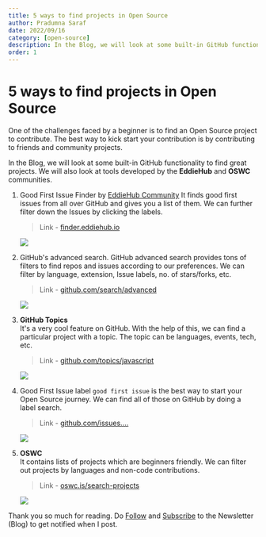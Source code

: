 ```yaml
---
title: 5 ways to find projects in Open Source
author: Pradumna Saraf
date: 2022/09/16
category: [open-source]
description: In the Blog, we will look at some built-in GitHub functionality to find great projects.
order: 1
---
```


# 5 ways to find projects in Open Source

One of the challenges faced by a beginner is to find an Open Source project to contribute. The best way to kick start your contribution is by contributing to friends and community projects.

In the Blog, we will look at some built-in GitHub functionality to find great projects. We will also look at tools developed by the **EddieHub** and **OSWC** communities.

1. Good First Issue Finder by [EddieHub Community](https://github.com/EddieHubCommunity)
   It finds good first issues from all over GitHub and gives you a list of them. We can further filter down the Issues by clicking the labels.

   > Link - [finder.eddiehub.io](http://finder.eddiehub.io/)

   <img src="https://cdn.hashnode.com/res/hashnode/image/upload/v1675673854400/54b3d580-6954-495b-b43b-970acd52cb49.png?auto=compress,format&format=webp" />

2. GitHub's advanced search. GitHub advanced search provides tons of filters to find repos and issues according to our preferences. We can filter by language, extension, Issue labels, no. of stars/forks, etc.

   > Link - [github.com/search/advanced](https://github.com/search/advanced)

   <img src="https://cdn.hashnode.com/res/hashnode/image/upload/v1663180798012/uK39K0P_o.png?auto=compress,format&format=webp" />

3. **GitHub Topics** <br />
   It's a very cool feature on GitHub. With the help of this, we can find a particular project with a topic. The topic can be languages, events, tech, etc.

   > Link - [github.com/topics/javascript](http://github.com/topics/JavaScript)

   <img src="https://cdn.hashnode.com/res/hashnode/image/upload/v1671169894510/4oMjgSznB.png?auto=compress,format&format=webp" />

4. Good First Issue label `good first issue` is the best way to start your Open Source journey. We can find all of those on GitHub by doing a label search.

   > Link - [github.com/issues....](https://github.com/issues?q=is%3Aopen+is%3Aissue+label%3A%22good+first+issue%22)

   <img src="https://cdn.hashnode.com/res/hashnode/image/upload/v1663181805171/B6fmpsmQ9.png?auto=compress,format&format=webp" />

5. **OSWC** <br />
   It contains lists of projects which are beginners friendly. We can filter out projects by languages and non-code contributions.

   > Link - [oswc.is/search-projects](https://www.oswc.is/search-projects)

   <img src="https://cdn.hashnode.com/res/hashnode/image/upload/v1663264110827/96Gj3jAFF.png?auto=compress,format&format=webp" />

Thank you so much for reading. Do [Follow](https://hashnode.com/@Pradumnasaraf) and [Subscribe](https://blog.pradumnasaraf.dev/newsletter) to the Newsletter (Blog) to get notified when I post.

<Author
  name="Pradumna Saraf"
  headline="DevOps Engineer and Node.js Developer | Open Source Advocate"
  image="https://cdn.hashnode.com/res/hashnode/image/upload/v1671095759909/HM3_3Wv-r.jpg?w=200&h=200&fit=crop&crop=faces&auto=compress,format&format=webp"
  link="https://hashnode.com/@Pradumnasaraf"
/>
